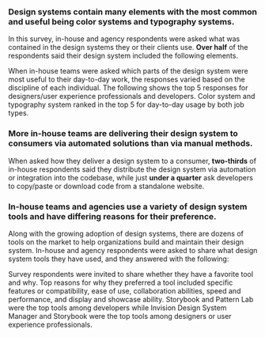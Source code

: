 
<HeaderBlock>

### Design systems contain many elements with the most common and useful being color systems and typography systems.

</HeaderBlock>

<ContentBlock>

In this survey, in-house and agency respondents were asked what was contained in the design systems they or their clients use. **Over half** of the respondents said their design system included the following elements.

</ContentBlock>

<TopFeaturesElements />

<ContentBlock>

When in-house teams were asked which parts of the design system were most useful to their day-to-day work, the responses varied based on the discipline of each individual. The following shows the top 5 responses for designers/user experience professionals and developers. Color system and typography system ranked in the top 5 for day-to-day usage by both job types.

</ContentBlock>

<UsefulFeatureList />

<HeaderBlock>

### More in-house teams are delivering their design system to consumers via automated solutions than via manual methods.

</HeaderBlock>

<ContentBlock>

When asked how they deliver a design system to a consumer, **two-thirds** of in-house respondents said they distribute the design system via automation or integration into the codebase, while just **under a quarter** ask developers to copy/paste or download code from a standalone website.

</ContentBlock>

<Diagram2a />

<HeaderBlock>

### In-house teams and agencies use a variety of design system tools and have differing reasons for their preference.

</HeaderBlock>

<ContentBlock>

Along with the growing adoption of design systems, there are dozens of tools on the market to help organizations build and maintain their design system. In-house and agency respondents were asked to share what design system tools they have used, and they answered with the following:

</ContentBlock>

<TopFeaturesTools />

<ContentBlock>

Survey respondents were invited to share whether they have a favorite tool and why. Top reasons for why they preferred a tool included specific features or compatibility, ease of use, collaboration abilities, speed and performance, and display and showcase ability. Storybook and Pattern Lab were the top tools among developers while Invision Design System Manager and Storybook were the top tools among designers or user experience professionals.

</ContentBlock>

<TopToolsList />
